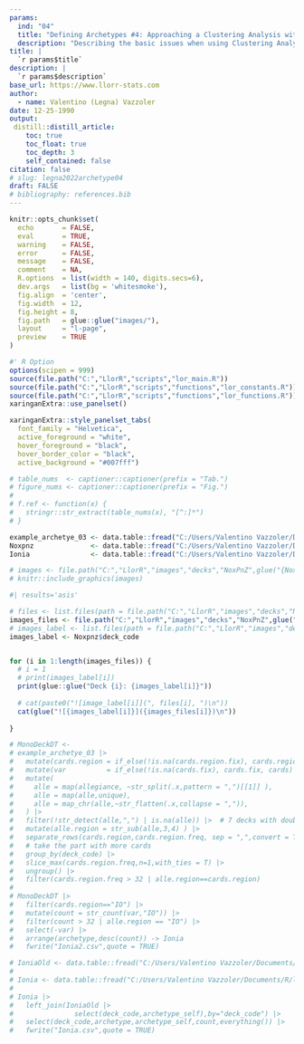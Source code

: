 ```yaml
---
params:
  ind: "04"
  title: "Defining Archetypes #4: Approaching a Clustering Analysis with a Season worth of Data"
  description: "Describing the basic issues when using Clustering Analysis with a bigger dataset and a possible solution in the context of Legends of Runeterra decks."
title: | 
  `r params$title`
description: |
  `r params$description`
base_url: https://www.llorr-stats.com
author:
  - name: Valentino (Legna) Vazzoler
date: 12-25-1990
output:
 distill::distill_article:
    toc: true
    toc_float: true
    toc_depth: 3
    self_contained: false
citation: false
# slug: legna2022archetype04
draft: FALSE
# bibliography: references.bib
---
```


```r
knitr::opts_chunk$set(
  echo       = FALSE,
  eval       = TRUE,
  warning    = FALSE,
  error      = FALSE,
  message    = FALSE,
  comment    = NA,
  R.options  = list(width = 140, digits.secs=6),
  dev.args   = list(bg = 'whitesmoke'),
  fig.align  = 'center',
  fig.width  = 12,
  fig.height = 8,
  fig.path   = glue::glue("images/"),
  layout     = "l-page",
  preview    = TRUE
)

#' R Option
options(scipen = 999)
source(file.path("C:","LlorR","scripts","lor_main.R"))
source(file.path("C:","LlorR","scripts","functions","lor_constants.R"))
source(file.path("C:","LlorR","scripts","functions","lor_functions.R"))
xaringanExtra::use_panelset()
```
```r
xaringanExtra::style_panelset_tabs(
  font_family = "Helvetica",
  active_foreground = "white",
  hover_foreground = "black",
  hover_border_color = "black",
  active_background = "#007fff")
```

```r
# table_nums  <- captioner::captioner(prefix = "Tab.")
# figure_nums <- captioner::captioner(prefix = "Fig.")
# 
# f.ref <- function(x) {
#   stringr::str_extract(table_nums(x), "[^:]*")
# }
```

```r
example_archetye_03 <- data.table::fread("C:/Users/Valentino Vazzoler/Documents/R/llorr-website/data/example_archetye_03.csv",na.strings = c("",NA))
Noxpnz              <- data.table::fread("C:/Users/Valentino Vazzoler/Documents/R/llorr-website/data/NoxPnZ.csv",na.strings = c("",NA))
Ionia               <- data.table::fread("C:/Users/Valentino Vazzoler/Documents/R/llorr-website/data/Ionia.csv",na.strings = c("",NA))
```

```r
# images <- file.path("C:","LlorR","images","decks","NoxPnZ",glue("{Noxpnz$deck_code}.png"))
# knitr::include_graphics(images)
```

```r
#| results='asis'

# files <- list.files(path = file.path("C:","LlorR","images","decks","NoxPnZ"), pattern = "png", full.names = TRUE)
images_files <- file.path("C:","LlorR","images","decks","NoxPnZ",glue("{Noxpnz$deck_code}.png"))
# images_label <- list.files(path = file.path("C:","LlorR","images","decks","NoxPnZ"), pattern = "png", full.names = FALSE)
images_label <- Noxpnz$deck_code


for (i in 1:length(images_files)) {
  # i = 1
  # print(images_label[i])
  print(glue::glue("Deck {i}: {images_label[i]}"))
  
  # cat(paste0("![image_label[i]](", files[i], ")\n"))
  cat(glue("![{images_label[i]}]({images_files[i]})\n"))
  
}
```

```r
# MonoDeckDT <-
# example_archetye_03 |>
#   mutate(cards.region = if_else(!is.na(cards.region.fix), cards.region.fix, cards.region ) )  |>
#   mutate(var          = if_else(!is.na(cards.fix), cards.fix, cards) )  |>
#   mutate(
#     alle = map(allegiance, ~str_split(.x,pattern = ",")[[1]] ),
#     alle = map(alle,unique),
#     alle = map_chr(alle,~str_flatten(.x,collapse = ",")),
#   ) |>
#   filter(!str_detect(alle,",") | is.na(alle)) |>  # 7 decks with double Allegiance
#   mutate(alle.region = str_sub(alle,3,4) ) |>
#   separate_rows(cards.region,cards.region.freq, sep = ",",convert = T ) |>
#   # take the part with more cards
#   group_by(deck_code) |>
#   slice_max(cards.region.freq,n=1,with_ties = T) |>
#   ungroup() |>
#   filter(cards.region.freq > 32 | alle.region==cards.region)
# 
# MonoDeckDT |>
#   filter(cards.region=="IO") |>
#   mutate(count = str_count(var,"IO")) |>
#   filter(count > 32 | alle.region == "IO") |>
#   select(-var) |>
#   arrange(archetype,desc(count)) -> Ionia
#   fwrite("Ionia2.csv",quote = TRUE)

# IoniaOld <- data.table::fread("C:/Users/Valentino Vazzoler/Documents/R/llorr-website/data/Ionia.csv",na.strings = c("",NA))
# 
# Ionia <- data.table::fread("C:/Users/Valentino Vazzoler/Documents/R/llorr-website/data/Ionia2.csv",na.strings = c("",NA))
# 
# Ionia |>
#   left_join(IoniaOld |>
#               select(deck_code,archetype_self),by="deck_code") |>
#   select(deck_code,archetype,archetype_self,count,everything()) |>
#   fwrite("Ionia.csv",quote = TRUE)
```

